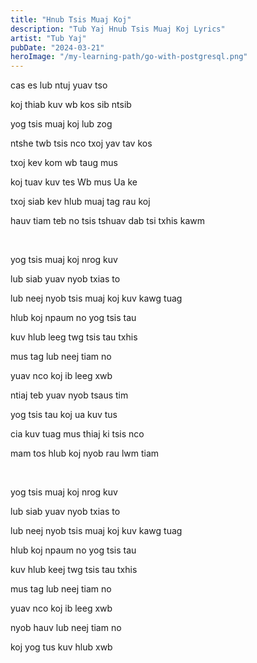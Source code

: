```yaml
---
title: "Hnub Tsis Muaj Koj"
description: "Tub Yaj Hnub Tsis Muaj Koj Lyrics"
artist: "Tub Yaj"
pubDate: "2024-03-21"
heroImage: "/my-learning-path/go-with-postgresql.png"
---
```


cas es lub ntuj yuav tso

koj thiab kuv wb kos sib ntsib

yog tsis muaj koj lub zog

ntshe twb tsis nco txoj yav tav kos

txoj kev kom wb taug mus

koj tuav kuv tes Wb mus Ua ke

txoj siab kev hlub muaj tag rau koj

hauv tiam teb no tsis tshuav dab tsi txhis kawm

<br />

yog tsis muaj koj nrog kuv

lub siab yuav nyob txias to

lub neej nyob tsis muaj koj kuv kawg tuag

hlub koj npaum no yog tsis tau

kuv hlub leeg twg tsis tau txhis

mus tag lub neej tiam no

yuav nco koj ib leeg xwb

ntiaj teb yuav nyob tsaus tim

yog tsis tau koj ua kuv tus

cia kuv tuag mus thiaj ki tsis nco

mam tos hlub koj nyob rau lwm tiam

<br />

yog tsis muaj koj nrog kuv

lub siab yuav nyob txias to

lub neej nyob tsis muaj koj kuv kawg tuag

hlub koj npaum no yog tsis tau

kuv hlub keej twg tsis tau txhis

mus tag lub neej tiam no

yuav nco koj ib leeg xwb

nyob hauv lub neej tiam no

koj yog tus kuv hlub xwb
